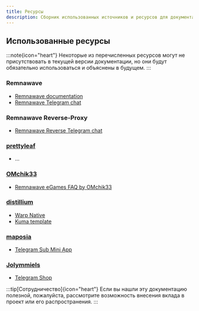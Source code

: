 ```yaml
---
title: Ресурсы
description: Сборник использованных источников и ресурсов для документации Remnawave Reverse Proxy
---
```


## Использованные ресурсы

:::note{icon="heart"}
Некоторые из перечисленных ресурсов могут не присутствовать в текущей версии документации, но они будут обязательно использоваться и объяснены в будущем.
:::

### Remnawave
- [Remnawave documentation](https://remna.st)
- [Remnawave Telegram chat](https://t.me/remnawave)

### Remnawave Reverse-Proxy
- [Remnawave Reverse Telegram chat](https://t.me/remnawave_reverse)

### [prettyleaf](https://github.com/prettyleaf)
- ...

### [OMchik33](https://github.com/OMchik33)
- [Remnawave eGames FAQ by OMchik33](https://github.com/OMchik33/Remnawave-eGames-FAQ)

### [distillium](https://github.com/distillium)
- [Warp Native](https://github.com/distillium/warp-native)
- [Kuma template](https://github.com/distillium/kuma-template)

### [maposia](https://github.com/maposia/)
- [Telegram Sub Mini App](https://github.com/maposia/remnawave-telegram-sub-mini-app)

### [Jolymmiels](https://github.com/Jolymmiels)
- [Telegram Shop](https://github.com/Jolymmiels/remnawave-telegram-shop)

:::tip[Сотрудничество]{icon="heart"}
Если вы нашли эту документацию полезной, пожалуйста, рассмотрите возможность внесения вклада в проект или его распространения.
:::